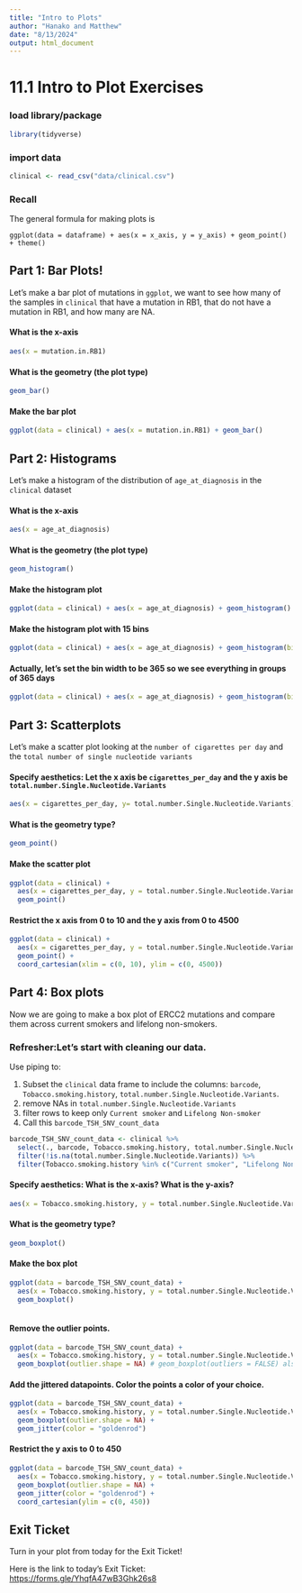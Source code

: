 ```yaml
---
title: "Intro to Plots"
author: "Hanako and Matthew"
date: "8/13/2024"
output: html_document
---
```


# 11.1 Intro to Plot Exercises

### load library/package

```r
library(tidyverse)
```

### import data

```r
clinical <- read_csv("data/clinical.csv")
```

### Recall

The general formula for making plots is

```         
ggplot(data = dataframe) + aes(x = x_axis, y = y_axis) + geom_point() + theme()
```

## Part 1: Bar Plots!

Let's make a bar plot of mutations in `ggplot`, we want to see how many of the samples in `clinical` that have a mutation in RB1, that do not have a mutation in RB1, and how many are NA.

#### What is the x-axis

```r
aes(x = mutation.in.RB1)
```

#### What is the geometry (the plot type)

```r
geom_bar()

```

#### Make the bar plot

```r
ggplot(data = clinical) + aes(x = mutation.in.RB1) + geom_bar()

```

## Part 2: Histograms

Let's make a histogram of the distribution of `age_at_diagnosis` in the `clinical` dataset

#### What is the x-axis

```r
aes(x = age_at_diagnosis)
```

#### What is the geometry (the plot type)

```r
geom_histogram()

```

#### Make the histogram plot

```r
ggplot(data = clinical) + aes(x = age_at_diagnosis) + geom_histogram()

```

#### Make the histogram plot with 15 bins

```r
ggplot(data = clinical) + aes(x = age_at_diagnosis) + geom_histogram(bins = 15)
```

#### Actually, let's set the bin width to be 365 so we see everything in groups of 365 days

```r
ggplot(data = clinical) + aes(x = age_at_diagnosis) + geom_histogram(binwidth = 365)
```

## Part 3: Scatterplots

Let's make a scatter plot looking at the `number of cigarettes per day` and the `total number of single nucleotide variants`

#### Specify aesthetics: Let the x axis be `cigarettes_per_day` and the y axis be `total.number.Single.Nucleotide.Variants`

```r
aes(x = cigarettes_per_day, y= total.number.Single.Nucleotide.Variants)
```

#### What is the geometry type?

```r
geom_point()
```

#### Make the scatter plot

```r
ggplot(data = clinical) + 
  aes(x = cigarettes_per_day, y = total.number.Single.Nucleotide.Variants) +
  geom_point() 
```

#### Restrict the x axis from 0 to 10 and the y axis from 0 to 4500

```r
ggplot(data = clinical) + 
  aes(x = cigarettes_per_day, y = total.number.Single.Nucleotide.Variants) +
  geom_point() +
  coord_cartesian(xlim = c(0, 10), ylim = c(0, 4500))

```

## Part 4: Box plots

Now we are going to make a box plot of ERCC2 mutations and compare them across current smokers and lifelong non-smokers.

### Refresher:Let's start with cleaning our data.

Use piping to: 

1. Subset the `clinical` data frame to include the columns: `barcode`, `Tobacco.smoking.history`, `total.number.Single.Nucleotide.Variants`. 
2. remove NAs in `total.number.Single.Nucleotide.Variants` 
3. filter rows to keep only `Current smoker` and `Lifelong Non-smoker` 
4. Call this `barcode_TSH_SNV_count_data`

```r
barcode_TSH_SNV_count_data <- clinical %>%
  select(., barcode, Tobacco.smoking.history, total.number.Single.Nucleotide.Variants) %>%
  filter(!is.na(total.number.Single.Nucleotide.Variants)) %>%
  filter(Tobacco.smoking.history %in% c("Current smoker", "Lifelong Non-smoker"))
```

#### Specify aesthetics: What is the x-axis? What is the y-axis?

```r
aes(x = Tobacco.smoking.history, y = total.number.Single.Nucleotide.Variants)
```

#### What is the geometry type?

```r
geom_boxplot()
```

#### Make the box plot

```r
ggplot(data = barcode_TSH_SNV_count_data) +
  aes(x = Tobacco.smoking.history, y = total.number.Single.Nucleotide.Variants) +
  geom_boxplot()
  
```

#### Remove the outlier points.

```r
ggplot(data = barcode_TSH_SNV_count_data) +
  aes(x = Tobacco.smoking.history, y = total.number.Single.Nucleotide.Variants) +
  geom_boxplot(outlier.shape = NA) # geom_boxplot(outliers = FALSE) also works

```

#### Add the jittered datapoints. Color the points a color of your choice.

```r
ggplot(data = barcode_TSH_SNV_count_data) +
  aes(x = Tobacco.smoking.history, y = total.number.Single.Nucleotide.Variants) +
  geom_boxplot(outlier.shape = NA) +
  geom_jitter(color = "goldenrod")

```

#### Restrict the y axis to 0 to 450

```r
ggplot(data = barcode_TSH_SNV_count_data) +
  aes(x = Tobacco.smoking.history, y = total.number.Single.Nucleotide.Variants) +
  geom_boxplot(outlier.shape = NA) +
  geom_jitter(color = "goldenrod") +
  coord_cartesian(ylim = c(0, 450))


```

## Exit Ticket

Turn in your plot from today for the Exit Ticket!

Here is the link to today's Exit Ticket: <https://forms.gle/YhqfA47wB3Ghk26s8>

